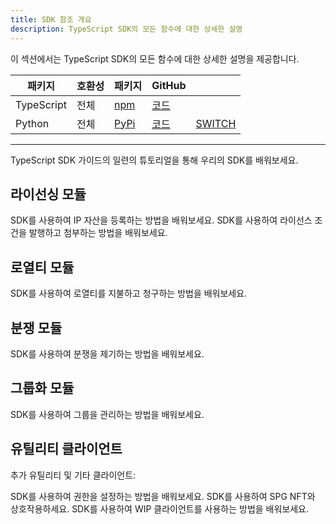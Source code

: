 ```yaml
---
title: SDK 참조 개요
description: TypeScript SDK의 모든 함수에 대한 상세한 설명
---
```


이 섹션에서는 TypeScript SDK의 모든 함수에 대한 상세한 설명을 제공합니다.

| 패키지                                                            | 호환성                                       | 패키지                                                                                                     | GitHub                                                                                                           |                                 |
| -------------------------------------------------------------- | ----------------------------------------- | ------------------------------------------------------------------------------------------------------- | ---------------------------------------------------------------------------------------------------------------- | ------------------------------- |
| <Icon icon="screwdriver-wrench" iconType="solid" /> TypeScript | <Icon icon="check" iconType="solid" /> 전체 | <Icon icon="box-open" iconType="solid" /> [npm](https://www.npmjs.com/package/@story-protocol/core-sdk) | <Icon icon="arrow-up-right-from-square" iconType="solid" /> [코드](https://github.com/storyprotocol/sdk/tree/main) |                                 |
| <Icon icon="python" iconType="solid" /> Python                 | <Icon icon="check" iconType="solid" /> 전체 | <Icon icon="box-open" iconType="solid" /> [PyPi](https://pypi.org/project/story-protocol-python-sdk)    | <Icon icon="arrow-up-right-from-square" iconType="solid" /> [코드](https://github.com/storyprotocol/python-sdk)    | [SWITCH](/sdk-reference/python) |

***

<Card title="단계별 가이드" icon="house" href="/developers/typescript-sdk">
  TypeScript SDK 가이드의 일련의 튜토리얼을 통해 우리의 SDK를 배워보세요.
</Card>

## 라이선싱 모듈

<CardGroup cols={2}>
  <Card title="IP 자산 등록하기" icon="house" href="/sdk-reference/ipasset">
    SDK를 사용하여 IP 자산을 등록하는 방법을 배워보세요.
  </Card>

  <Card title="라이선스 조건 발행 및 첨부" icon="house" href="/sdk-reference/license">
    SDK를 사용하여 라이선스 조건을 발행하고 첨부하는 방법을 배워보세요.
  </Card>
</CardGroup>

## 로열티 모듈

<CardGroup cols={2}>
  <Card title="로열티 지불 및 청구" icon="house" href="/sdk-reference/royalty">
    SDK를 사용하여 로열티를 지불하고 청구하는 방법을 배워보세요.
  </Card>
</CardGroup>

## 분쟁 모듈

<CardGroup cols={2}>
  <Card title="분쟁 제기하기" icon="house" href="/sdk-reference/dispute">
    SDK를 사용하여 분쟁을 제기하는 방법을 배워보세요.
  </Card>
</CardGroup>

## 그룹화 모듈

<CardGroup cols={2}>
  <Card title="그룹 관리하기" icon="house" href="/sdk-reference/group">
    SDK를 사용하여 그룹을 관리하는 방법을 배워보세요.
  </Card>
</CardGroup>

## 유틸리티 클라이언트

추가 유틸리티 및 기타 클라이언트:

<CardGroup cols={2}>
  <Card title="권한 설정하기" icon="house" href="/sdk-reference/permissions">
    SDK를 사용하여 권한을 설정하는 방법을 배워보세요.
  </Card>

  <Card title="NFT 클라이언트" icon="house" href="/sdk-reference/nftclient">
    SDK를 사용하여 SPG NFT와 상호작용하세요.
  </Card>

  <Card title="WIP 클라이언트" icon="house" href="/sdk-reference/wip-client">
    SDK를 사용하여 WIP 클라이언트를 사용하는 방법을 배워보세요.
  </Card>
</CardGroup>
